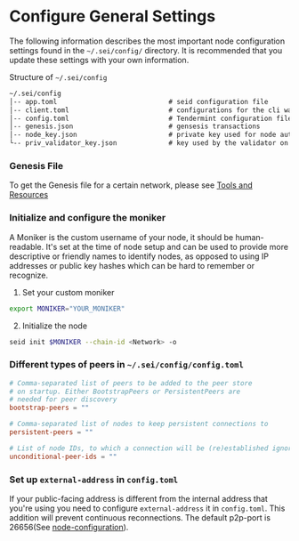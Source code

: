  # Configure General Settings

 The following information describes the most important node configuration settings found in the `~/.sei/config/` directory. It is recommended that you update these settings with your own information.

 Structure of `~/.sei/config`
 ```md
 ~/.sei/config
│-- app.toml                            # seid configuration file
│-- client.toml                         # configurations for the cli wallet (ex seid)
│-- config.toml                         # Tendermint configuration file
│-- genesis.json                        # gensesis transactions
│-- node_key.json                       # private key used for node authentication in the p2p protocol (its corresponding public key is the nodeid)
└-- priv_validator_key.json             # key used by the validator on the node to sign blocks
 ```

 ### Genesis File
 To get the Genesis file for a certain network, please see [Tools and Resources](/tools-and-resources#genesis-files)

 ### Initialize and configure the moniker
 A Moniker is the custom username of your node, it should be human-readable. It's set at the time of node setup and can be used to provide more descriptive or friendly names to identify nodes, as opposed to using IP addresses or public key hashes which can be hard to remember or recognize.

1. Set your custom moniker 
```bash
export MONIKER="YOUR_MONIKER"
```

2. Initialize the node
```bash
seid init $MONIKER --chain-id <Network> -o
```

### Different types of peers in `~/.sei/config/config.toml`
```toml
# Comma-separated list of peers to be added to the peer store
# on startup. Either BootstrapPeers or PersistentPeers are
# needed for peer discovery
bootstrap-peers = ""

# Comma-separated list of nodes to keep persistent connections to
persistent-peers = ""

# List of node IDs, to which a connection will be (re)established ignoring any existing limits
unconditional-peer-ids = ""
```

### Set up `external-address` in `config.toml`
If your public-facing address is different from the internal address that you're using you need to configure `external-address` it in `config.toml`. This addition will prevent continuous reconnections. The default p2p-port is 26656(See [node-configuration](/node-configuration)).
